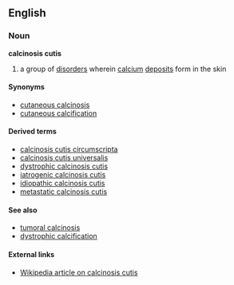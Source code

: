 ==English==

===Noun===
'''calcinosis cutis'''

# a group of [[disorder]]s wherein [[calcium]] [[deposit]]s form in the skin

====Synonyms====
*[[cutaneous calcinosis]]
*[[cutaneous calcification]]

====Derived terms====
*[[calcinosis cutis circumscripta]]
*[[calcinosis cutis universalis]]
*[[dystrophic calcinosis cutis]]
*[[iatrogenic calcinosis cutis]]
*[[idiopathic calcinosis cutis]]
*[[metastatic calcinosis cutis]]

====See also====
*[[tumoral calcinosis]]
*[[dystrophic calcification]]

====External links====
*[[w:calcinosis cutis|Wikipedia article on calcinosis cutis]]